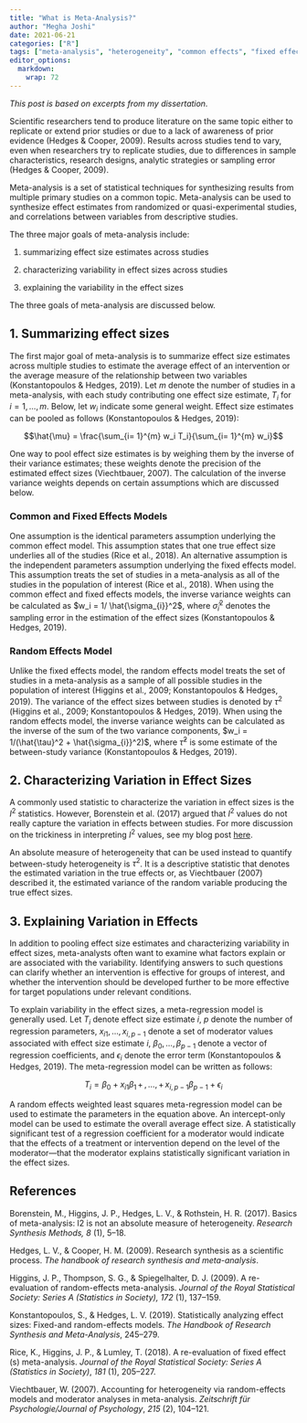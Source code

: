 ```yaml
---
title: "What is Meta-Analysis?"
author: "Megha Joshi"
date: 2021-06-21
categories: ["R"]
tags: ["meta-analysis", "heterogeneity", "common effects", "fixed effects", "random effects", "meta-regression"]
editor_options: 
  markdown: 
    wrap: 72
---
```


*This post is based on excerpts from my dissertation.*

Scientific researchers tend to produce literature on the same topic
either to replicate or extend prior studies or due to a lack of
awareness of prior evidence (Hedges & Cooper, 2009). Results across
studies tend to vary, even when researchers try to replicate studies,
due to differences in sample characteristics, research designs, analytic
strategies or sampling error (Hedges & Cooper, 2009).

Meta-analysis is a set of statistical techniques for synthesizing
results from multiple primary studies on a common topic. Meta-analysis
can be used to synthesize effect estimates from randomized or
quasi-experimental studies, and correlations between variables from
descriptive studies.

The three major goals of meta-analysis include:

(1) summarizing effect size estimates across studies

(2) characterizing variability in effect sizes across studies

(3) explaining the variability in the effect sizes

The three goals of meta-analysis are discussed below.

## 1. Summarizing effect sizes

The first major goal of meta-analysis is to summarize effect size
estimates across multiple studies to estimate the average effect of an
intervention or the average measure of the relationship between two
variables (Konstantopoulos & Hedges, 2019). Let $m$ denote the number of
studies in a meta-analysis, with each study contributing one effect size
estimate, $T_i$ for $i = 1,…,m$. Below, let $w_i$ indicate some general
weight. Effect size estimates can be pooled as follows (Konstantopoulos
& Hedges, 2019):

$$\hat{\mu} = \frac{\sum_{i= 1}^{m} w_i T_i}{\sum_{i= 1}^{m} w_i}$$

One way to pool effect size estimates is by weighing them by the inverse
of their variance estimates; these weights denote the precision of the
estimated effect sizes (Viechtbauer, 2007). The calculation of the
inverse variance weights depends on certain assumptions which are
discussed below.

### Common and Fixed Effects Models

One assumption is the identical parameters assumption underlying the
common effect model. This assumption states that one true effect size
underlies all of the studies (Rice et al., 2018). An alternative
assumption is the independent parameters assumption underlying the fixed
effects model. This assumption treats the set of studies in a
meta-analysis as all of the studies in the population of interest (Rice
et al., 2018). When using the common effect and fixed effects models,
the inverse variance weights can be calculated as
$w_i = 1/ \hat{\sigma_{i}}^2$, where $\hat{\sigma}_i^2$ denotes the
sampling error in the estimation of the effect sizes (Konstantopoulos &
Hedges, 2019).

### Random Effects Model

Unlike the fixed effects model, the random effects model treats the set
of studies in a meta-analysis as a sample of all possible studies in the
population of interest (Higgins et al., 2009; Konstantopoulos & Hedges,
2019). The variance of the effect sizes between studies is denoted by
$\tau^2$ (Higgins et al., 2009; Konstantopoulos & Hedges, 2019). When
using the random effects model, the inverse variance weights can be
calculated as the inverse of the sum of the two variance components,
$w_i = 1/(\hat{\tau}^2 + \hat{\sigma_{i}}^2)$, where $\hat\tau^2$ is
some estimate of the between-study variance (Konstantopoulos & Hedges,
2019).

## 2. Characterizing Variation in Effect Sizes

A commonly used statistic to characterize the variation in effect sizes
is the $I^2$ statistics. However, Borenstein et al. (2017) argued that
$I^2$ values do not really capture the variation in effects between
studies. For more discussion on the trickiness in interpreting $I^2$
values, see my blog post
[here](https://meghapsimatrix.com/post/i_squared/).

An absolute measure of heterogeneity that can be used instead to
quantify between-study heterogeneity is $\tau^2$. It is a descriptive
statistic that denotes the estimated variation in the true effects or,
as Viechtbauer (2007) described it, the estimated variance of the random
variable producing the true effect sizes.

## 3. Explaining Variation in Effects

In addition to pooling effect size estimates and characterizing
variability in effect sizes, meta-analysts often want to examine what
factors explain or are associated with the variability. Identifying
answers to such questions can clarify whether an intervention is
effective for groups of interest, and whether the intervention should be
developed further to be more effective for target populations under
relevant conditions.

To explain variability in the effect sizes, a meta-regression model is
generally used. Let $T_i$ denote effect size estimate $i$, $p$ denote
the number of regression parameters, $x_{i1}, … ,x_{i,p-1}$ denote a set
of moderator values associated with effect size estimate $i$,
$\beta_0, …, \beta_{p-1}$ denote a vector of regression coefficients,
and $\epsilon_i$ denote the error term (Konstantopoulos & Hedges, 2019).
The meta-regression model can be written as follows:

$$
{T}_i = \beta_0 + x_{i1} \beta_1 \, + \,  , … , \, + \, x_{i,p-1}\beta_{p-1} + {\epsilon}_i
$$

A random effects weighted least squares meta-regression model can be
used to estimate the parameters in the equation above. An intercept-only
model can be used to estimate the overall average effect size. A
statistically significant test of a regression coefficient for a
moderator would indicate that the effects of a treatment or intervention
depend on the level of the moderator---that the moderator explains
statistically significant variation in the effect sizes.

## References

Borenstein, M., Higgins, J. P., Hedges, L. V., & Rothstein, H. R.
(2017). Basics of meta-analysis: I2 is not an absolute measure of
heterogeneity. *Research Synthesis Methods, 8* (1), 5--18.

Hedges, L. V., & Cooper, H. M. (2009). Research synthesis as a
scientific process. *The handbook of research synthesis and
meta-analysis*.

Higgins, J. P., Thompson, S. G., & Spiegelhalter, D. J. (2009). A
re-evaluation of random-effects meta-analysis. *Journal of the Royal
Statistical Society: Series A (Statistics in Society), 172* (1),
137--159.

Konstantopoulos, S., & Hedges, L. V. (2019). Statistically analyzing
effect sizes: Fixed-and random-effects models. *The Handbook of Research
Synthesis and Meta-Analysis*, 245--279.

Rice, K., Higgins, J. P., & Lumley, T. (2018). A re-evaluation of fixed
effect (s) meta-analysis. *Journal of the Royal Statistical Society:
Series A (Statistics in Society)*, *181* (1), 205--227.

Viechtbauer, W. (2007). Accounting for heterogeneity via random-effects
models and moderator analyses in meta-analysis. *Zeitschrift für
Psychologie/Journal of Psychology*, *215* (2), 104--121.
